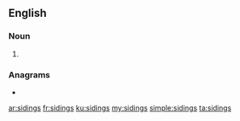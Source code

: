 ==English==

===Noun===
{{head|en|noun plural form}}

# {{plural of|siding|lang=en}}

===Anagrams===
* {{l|en|dissing}}

[[ar:sidings]]
[[fr:sidings]]
[[ku:sidings]]
[[my:sidings]]
[[simple:sidings]]
[[ta:sidings]]
